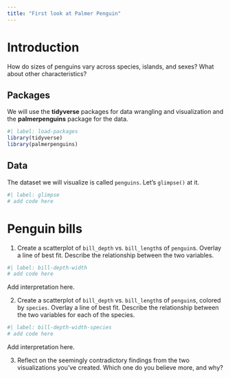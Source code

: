 ```yaml
---
title: "First look at Palmer Penguin"
---
```


# Introduction

How do sizes of penguins vary across species, islands, and sexes?
What about other characteristics?

## Packages

We will use the **tidyverse** packages for data wrangling and visualization and the **palmerpenguins** package for the data.

```r
#| label: load-packages
library(tidyverse)
library(palmerpenguins)
```

## Data

The dataset we will visualize is called `penguins`.
Let's `glimpse()` at it.

```r
#| label: glimpse
# add code here
```

# Penguin bills

1.  Create a scatterplot of `bill_depth` vs. `bill_length`s of `penguin`s. Overlay a line of best fit. Describe the relationship between the two variables.

```r
#| label: bill-depth-width
# add code here
```

Add interpretation here.

2.  Create a scatterplot of `bill_depth` vs. `bill_length`s of `penguin`s, colored by `species`. Overlay a line of best fit. Describe the relationship between the two variables for each of the species.

```r
#| label: bill-depth-width-species
# add code here
```

Add interpretation here.

3.  Reflect on the seemingly contradictory findings from the two visualizations you've created. Which one do you believe more, and why?
